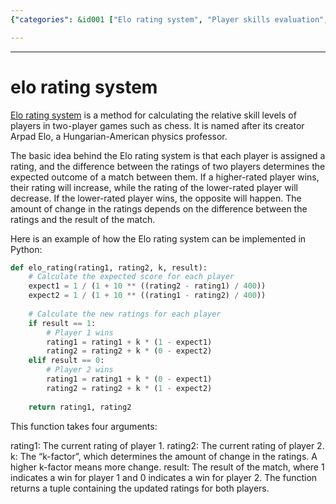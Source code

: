 ```yaml
---
{"categories": &id001 ["Elo rating system", "Player skills evaluation", "Two-player games", "Chess", "Python code", "Rating updates", "k-factor"], "category": "Python Programming", "date": "2022-12-18 18:42:44", "description": "The Elo rating system is a widely-used method for evaluating the relative skills of players in two-player games such as chess. It assigns ratings to players and updates them based on the results of their matches. The Python code provided here demonstrates how to implement the Elo rating system, taking into account a k-factor that determines the magnitude of the change in player ratings.", "tags": *id001, "title": "elo rating system"}

---
```


------

# elo rating system

[Elo rating system](https://github.com/theubermanishere/elo-rating-system) is a method for calculating the relative skill levels of players in two-player games such as chess. It is named after its creator Arpad Elo, a Hungarian-American physics professor.

The basic idea behind the Elo rating system is that each player is assigned a rating, and the difference between the ratings of two players determines the expected outcome of a match between them. If a higher-rated player wins, their rating will increase, while the rating of the lower-rated player will decrease. If the lower-rated player wins, the opposite will happen. The amount of change in the ratings depends on the difference between the ratings and the result of the match.

Here is an example of how the Elo rating system can be implemented in Python:

```python
def elo_rating(rating1, rating2, k, result):
    # Calculate the expected score for each player
    expect1 = 1 / (1 + 10 ** ((rating2 - rating1) / 400))
    expect2 = 1 / (1 + 10 ** ((rating1 - rating2) / 400))
 
    # Calculate the new ratings for each player
    if result == 1:
        # Player 1 wins
        rating1 = rating1 + k * (1 - expect1)
        rating2 = rating2 + k * (0 - expect2)
    elif result == 0:
        # Player 2 wins
        rating1 = rating1 + k * (0 - expect1)
        rating2 = rating2 + k * (1 - expect2)
 
    return rating1, rating2
```
This function takes four arguments:

rating1: The current rating of player 1.
rating2: The current rating of player 2.
k: The "k-factor", which determines the amount of change in the ratings. A higher k-factor means more change.
result: The result of the match, where 1 indicates a win for player 1 and 0 indicates a win for player 2.
The function returns a tuple containing the updated ratings for both players.





